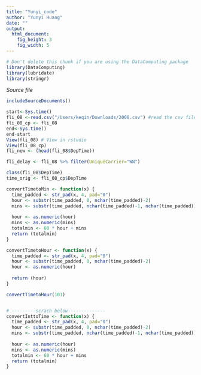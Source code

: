```yaml
---
title: "Yunyi_code"
author: "Yunyi Huang"
date: ""
output: 
  html_document:
    fig_height: 3
    fig_width: 5
---
```

<!-- Don't edit in between this line and the one below -->
```r
# Don't delete this chunk if you are using the DataComputing package
library(DataComputing)
library(lubridate)
library(stringr)
```
*Source file* 
```r
includeSourceDocuments()
```
<!-- Don't edit the material above this line -->

```r
start<-Sys.time()
fli_08 <-read.csv("/Users/keqin/Downloads/2008.csv") #read the csv file
fli_08_cp <- fli_08
end<-Sys.time()
end-start
View(fli_08) # View in rstudio
View(fli_08_cp)
fli_new <- (head(fli_08$DepTime))

fli_delay <- fli_08 %>% filter(UniqueCarrier="WN")

class(fli_08$DepTime)
time_orig <- fli_08_cp$DepTime

convertTimetoMin <- function(x) {
  time_padded <- str_pad(x, 4, pad="0")
  hour <- substr(time_padded, 0, nchar(time_padded)-2)
  mins <- substr(time_padded, nchar(time_padded)-1, nchar(time_padded))
  
  hour <- as.numeric(hour)
  mins <- as.numeric(mins)
  totalmin <- 60 * hour + mins
  return (totalmin)
}

convertTimetoHour <- function(x) {
  time_padded <- str_pad(x, 4, pad="0")
  hour <- substr(time_padded, 0, nchar(time_padded)-2)
  hour <- as.numeric(hour)
  
  return (hour)
}

convertTimetoHour(101)


# ---------scrach below--------------
convertInttoTime <- function(x) {
  time_padded <- str_pad(x, 4, pad="0")
  hour <- substr(time_padded, 0, nchar(time_padded)-2)
  mins <- substr(time_padded, nchar(time_padded)-1, nchar(time_padded))
  
  hour <- as.numeric(hour)
  mins <- as.numeric(mins)
  totalmin <- 60 * hour + mins
  return (totalmin)
}





```
